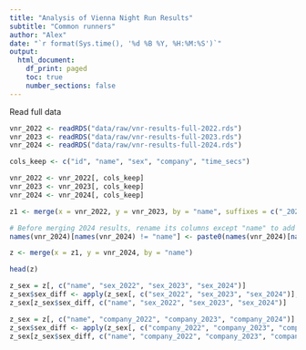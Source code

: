```yaml
---
title: "Analysis of Vienna Night Run Results"
subtitle: "Common runners"
author: "Alex"
date: "`r format(Sys.time(), '%d %B %Y, %H:%M:%S')`"
output: 
  html_document:
    df_print: paged
    toc: true
    number_sections: false
---
```


Read full data

```r
vnr_2022 <- readRDS("data/raw/vnr-results-full-2022.rds")
vnr_2023 <- readRDS("data/raw/vnr-results-full-2023.rds")
vnr_2024 <- readRDS("data/raw/vnr-results-full-2024.rds")
```

```r
cols_keep <- c("id", "name", "sex", "company", "time_secs")
```

```r
vnr_2022 <- vnr_2022[, cols_keep]
vnr_2023 <- vnr_2023[, cols_keep]
vnr_2024 <- vnr_2024[, cols_keep]
```

```r
z1 <- merge(x = vnr_2022, y = vnr_2023, by = "name", suffixes = c("_2022", "_2023"))

# Before merging 2024 results, rename its columns except "name" to add the suffix "_2024"
names(vnr_2024)[names(vnr_2024) != "name"] <- paste0(names(vnr_2024)[names(vnr_2024) != "name"], "_2024")

z <- merge(x = z1, y = vnr_2024, by = "name")

head(z)
```

```r
z_sex = z[, c("name", "sex_2022", "sex_2023", "sex_2024")]
z_sex$sex_diff <- apply(z_sex[, c("sex_2022", "sex_2023", "sex_2024")], 1, function(x) length(unique(x)) != 1)
z_sex[z_sex$sex_diff, c("name", "sex_2022", "sex_2023", "sex_2024")]
```

```r
z_sex = z[, c("name", "company_2022", "company_2023", "company_2024")]
z_sex$sex_diff <- apply(z_sex[, c("company_2022", "company_2023", "company_2024")], 1, function(x) length(unique(x)) != 1)
z_sex[z_sex$sex_diff, c("name", "company_2022", "company_2023", "company_2024")]
```











